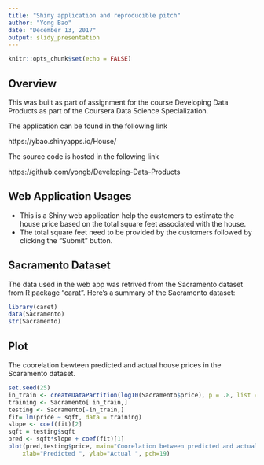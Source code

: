 ---
title: "Shiny application and reproducible pitch"
author: "Yong Bao"
date: "December 13, 2017"
output: slidy_presentation
---

```{r setup, include=FALSE}
knitr::opts_chunk$set(echo = FALSE)
```

## Overview

This was built as part of assignment for the course Developing Data Products as part of the Coursera Data Science Specialization.

The application can be found in the following link

https://ybao.shinyapps.io/House/

The source code is hosted in the following link

https://github.com/yongb/Developing-Data-Products

## Web Application Usages

- This is a Shiny web application help the customers to estimate the house price based on the total square feet associated with the house.
- The total square feet need to be provided by the customers followed by clicking the "Submit" button. 

## Sacramento Dataset

The data used in the web app was retrived from the Sacramento dataset from R package "carat". Here's a summary of the Sacramento dataset:

```{r Sacramento, echo = TRUE}
library(caret)
data(Sacramento)
str(Sacramento)
```


## Plot 

The coorelation bewteen predicted and actual house prices in the Scaramento dataset.

```{r coorelation}

set.seed(25)
in_train <- createDataPartition(log10(Sacramento$price), p = .8, list = FALSE)
training <- Sacramento[ in_train,]
testing <- Sacramento[-in_train,]
fit= lm(price ~ sqft, data = training)
slope <- coef(fit)[2]
sqft = testing$sqft
pred <- sqft*slope + coef(fit)[1]
plot(pred,testing$price, main="Coorelation between predicted and actual house prices", 
  	xlab="Predicted ", ylab="Actual ", pch=19)

```

